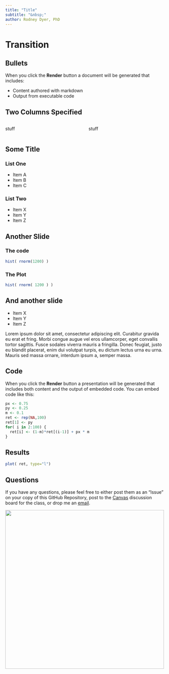 ```yaml
---
title: "Title"
subtitle: "&nbsp;"
author: Rodney Dyer, PhD
---
```




# Transition {background-color="black" background-image="media/contour.png" background-size="initial" background-position="right"}

## Bullets

When you click the **Render** button a document will be generated that includes:

-   Content authored with markdown
-   Output from executable code


## Two Columns Specified


:::: {.columns}

::: {.column width="50%"}
stuff
:::

::: {.column width="50%"}
::: {.fragment}
stuff
:::
:::

::::

## Some Title

::: {layout-ncol="2"}
### List One

-   Item A
-   Item B
-   Item C

### List Two

-   Item X
-   Item Y
-   Item Z
:::

## Another Slide

::: {layout-ncol="2"}
### The code

```r
hist( rnorm(1200) )
```

### The Plot

```r
hist( rnorm( 1200 ) )
```
:::

## And another slide

::: {layout-ncol="2"}
-   Item X
-   Item Y
-   Item Z

Lorem ipsum dolor sit amet, consectetur adipiscing elit. Curabitur gravida eu erat et fring. Morbi congue augue vel eros ullamcorper, eget convallis tortor sagittis. Fusce sodales viverra mauris a fringilla. Donec feugiat, justo eu blandit placerat, enim dui volutpat turpis, eu dictum lectus urna eu urna. Mauris sed massa ornare, interdum ipsum a, semper massa.
:::

## Code

When you click the **Render** button a presentation will be generated that includes both content and the output of embedded code. You can embed code like this:

```r
px <- 0.75
py <- 0.25
m <- 0.1
ret <- rep(NA,100)
ret[1] <- py
for( i in 2:100) {
  ret[i] <- (1-m)*ret[(i-1)] + px * m   
}
```

## Results

```r
plot( ret, type="l")
```

## Questions

::: {layout-ncol="2"}
If you have any questions, please feel free to either post them as an "Issue" on your copy of this GitHub Repository, post to the [Canvas](https://canvas.vcu.edu) discussion board for the class, or drop me an [email](mailto://rjdyer@vcu.edu).

![](media/peter_sellers.gif){.middle fig-alt="Peter Sellers looking bored" fig-align="center" width="500"}
:::
